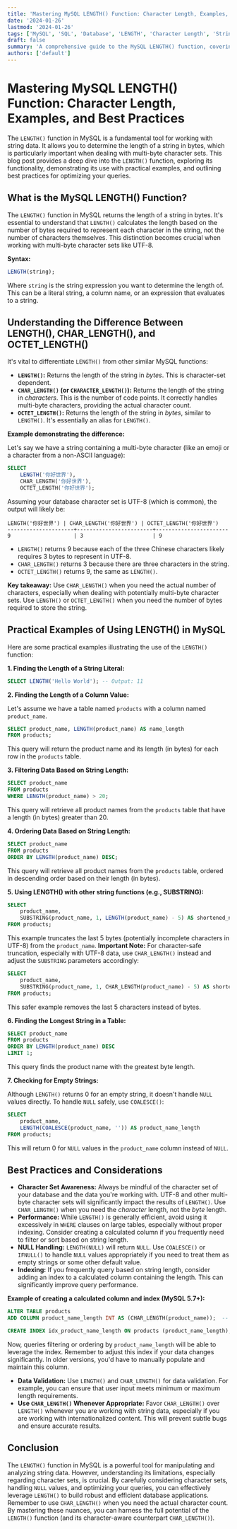 ```yaml
---
title: 'Mastering MySQL LENGTH() Function: Character Length, Examples, and Best Practices'
date: '2024-01-26'
lastmod: '2024-01-26'
tags: ['MySQL', 'SQL', 'Database', 'LENGTH', 'Character Length', 'String Functions', 'Query Optimization', 'Database Performance']
draft: false
summary: 'A comprehensive guide to the MySQL LENGTH() function, covering its usage, differences with other length-related functions, practical examples, and best practices for optimizing database queries.'
authors: ['default']
---
```


# Mastering MySQL LENGTH() Function: Character Length, Examples, and Best Practices

The `LENGTH()` function in MySQL is a fundamental tool for working with string data. It allows you to determine the length of a string in bytes, which is particularly important when dealing with multi-byte character sets. This blog post provides a deep dive into the `LENGTH()` function, exploring its functionality, demonstrating its use with practical examples, and outlining best practices for optimizing your queries.

## What is the MySQL LENGTH() Function?

The `LENGTH()` function in MySQL returns the length of a string in bytes. It's essential to understand that `LENGTH()` calculates the length based on the number of bytes required to represent each character in the string, not the number of characters themselves. This distinction becomes crucial when working with multi-byte character sets like UTF-8.

**Syntax:**

```sql
LENGTH(string);
```

Where `string` is the string expression you want to determine the length of. This can be a literal string, a column name, or an expression that evaluates to a string.

## Understanding the Difference Between LENGTH(), CHAR_LENGTH(), and OCTET_LENGTH()

It's vital to differentiate `LENGTH()` from other similar MySQL functions:

*   **`LENGTH()`:** Returns the length of the string in *bytes*. This is character-set dependent.
*   **`CHAR_LENGTH()` (or `CHARACTER_LENGTH()`):** Returns the length of the string in *characters*.  This is the number of code points.  It correctly handles multi-byte characters, providing the actual character count.
*   **`OCTET_LENGTH()`:** Returns the length of the string in *bytes*, similar to `LENGTH()`. It's essentially an alias for `LENGTH()`.

**Example demonstrating the difference:**

Let's say we have a string containing a multi-byte character (like an emoji or a character from a non-ASCII language):

```sql
SELECT
    LENGTH('你好世界'),
    CHAR_LENGTH('你好世界'),
    OCTET_LENGTH('你好世界');
```

Assuming your database character set is UTF-8 (which is common), the output will likely be:

```
LENGTH('你好世界') | CHAR_LENGTH('你好世界') | OCTET_LENGTH('你好世界')
---------------------+------------------------+-----------------------
9                    | 3                      | 9
```

*   `LENGTH()` returns 9 because each of the three Chinese characters likely requires 3 bytes to represent in UTF-8.
*   `CHAR_LENGTH()` returns 3 because there are three characters in the string.
*   `OCTET_LENGTH()` returns 9, the same as `LENGTH()`.

**Key takeaway:** Use `CHAR_LENGTH()` when you need the actual number of characters, especially when dealing with potentially multi-byte character sets. Use `LENGTH()` or `OCTET_LENGTH()` when you need the number of bytes required to store the string.

## Practical Examples of Using LENGTH() in MySQL

Here are some practical examples illustrating the use of the `LENGTH()` function:

**1. Finding the Length of a String Literal:**

```sql
SELECT LENGTH('Hello World'); -- Output: 11
```

**2. Finding the Length of a Column Value:**

Let's assume we have a table named `products` with a column named `product_name`.

```sql
SELECT product_name, LENGTH(product_name) AS name_length
FROM products;
```

This query will return the product name and its length (in bytes) for each row in the `products` table.

**3. Filtering Data Based on String Length:**

```sql
SELECT product_name
FROM products
WHERE LENGTH(product_name) > 20;
```

This query will retrieve all product names from the `products` table that have a length (in bytes) greater than 20.

**4. Ordering Data Based on String Length:**

```sql
SELECT product_name
FROM products
ORDER BY LENGTH(product_name) DESC;
```

This query will retrieve all product names from the `products` table, ordered in descending order based on their length (in bytes).

**5. Using LENGTH() with other string functions (e.g., SUBSTRING):**

```sql
SELECT
    product_name,
    SUBSTRING(product_name, 1, LENGTH(product_name) - 5) AS shortened_name
FROM products;
```

This example truncates the last 5 bytes (potentially incomplete characters in UTF-8) from the `product_name`.  **Important Note:** For character-safe truncation, especially with UTF-8 data, use `CHAR_LENGTH()` instead and adjust the `SUBSTRING` parameters accordingly:

```sql
SELECT
    product_name,
    SUBSTRING(product_name, 1, CHAR_LENGTH(product_name) - 5) AS shortened_name
FROM products;
```

This safer example removes the last 5 characters instead of bytes.

**6. Finding the Longest String in a Table:**

```sql
SELECT product_name
FROM products
ORDER BY LENGTH(product_name) DESC
LIMIT 1;
```

This query finds the product name with the greatest byte length.

**7.  Checking for Empty Strings:**

Although `LENGTH()` returns 0 for an empty string, it doesn't handle `NULL` values directly. To handle `NULL` safely, use `COALESCE()`:

```sql
SELECT
    product_name,
    LENGTH(COALESCE(product_name, '')) AS product_name_length
FROM products;
```

This will return 0 for `NULL` values in the `product_name` column instead of `NULL`.

## Best Practices and Considerations

*   **Character Set Awareness:** Always be mindful of the character set of your database and the data you're working with.  UTF-8 and other multi-byte character sets will significantly impact the results of `LENGTH()`.  Use `CHAR_LENGTH()` when you need the *character* length, not the *byte* length.
*   **Performance:** While `LENGTH()` is generally efficient, avoid using it excessively in `WHERE` clauses on large tables, especially without proper indexing. Consider creating a calculated column if you frequently need to filter or sort based on string length.
*   **NULL Handling:** `LENGTH(NULL)` will return `NULL`.  Use `COALESCE()` or `IFNULL()` to handle `NULL` values appropriately if you need to treat them as empty strings or some other default value.
*   **Indexing:** If you frequently query based on string length, consider adding an index to a calculated column containing the length. This can significantly improve query performance.

**Example of creating a calculated column and index (MySQL 5.7+):**

```sql
ALTER TABLE products
ADD COLUMN product_name_length INT AS (CHAR_LENGTH(product_name));  -- Using CHAR_LENGTH for accurate character count

CREATE INDEX idx_product_name_length ON products (product_name_length);
```

Now, queries filtering or ordering by `product_name_length` will be able to leverage the index.  Remember to adjust this index if your data changes significantly. In older versions, you'd have to manually populate and maintain this column.

*   **Data Validation:** Use `LENGTH()` and `CHAR_LENGTH()` for data validation.  For example, you can ensure that user input meets minimum or maximum length requirements.
*   **Use `CHAR_LENGTH()` Whenever Appropriate:**  Favor `CHAR_LENGTH()` over `LENGTH()` whenever you are working with string data, especially if you are working with internationalized content.  This will prevent subtle bugs and ensure accurate results.

## Conclusion

The `LENGTH()` function in MySQL is a powerful tool for manipulating and analyzing string data.  However, understanding its limitations, especially regarding character sets, is crucial. By carefully considering character sets, handling `NULL` values, and optimizing your queries, you can effectively leverage `LENGTH()` to build robust and efficient database applications.  Remember to use `CHAR_LENGTH()` when you need the actual character count. By mastering these nuances, you can harness the full potential of the `LENGTH()` function (and its character-aware counterpart `CHAR_LENGTH()`).